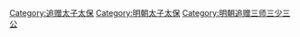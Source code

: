 [[Category:追赠太子太保|Category:追赠太子太保]]
[[Category:明朝太子太保|Category:明朝太子太保]]
[[Category:明朝追赠三师三少三公|Category:明朝追赠三师三少三公]]